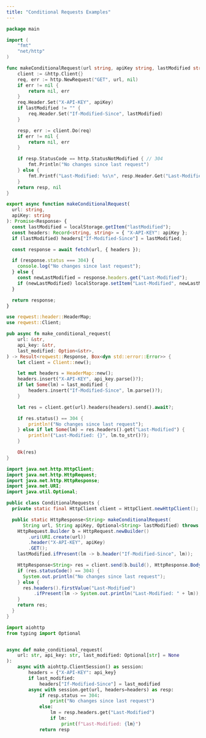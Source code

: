 ```yaml
---
title: "Conditional Requests Examples"
---
```


<CodeGroup dropdown>

```go conditional_requests.go
package main

import (
	"fmt"
	"net/http"
)

func makeConditionalRequest(url string, apiKey string, lastModified string) (*http.Response, error) {
	client := &http.Client{}
	req, err := http.NewRequest("GET", url, nil)
	if err != nil {
		return nil, err
	}
	req.Header.Set("X-API-KEY", apiKey)
	if lastModified != "" {
		req.Header.Set("If-Modified-Since", lastModified)
	}

	resp, err := client.Do(req)
	if err != nil {
		return nil, err
	}

	if resp.StatusCode == http.StatusNotModified { // 304
		fmt.Println("No changes since last request")
	} else {
		fmt.Printf("Last-Modified: %s\n", resp.Header.Get("Last-Modified"))
	}
	return resp, nil
}
```

```typescript conditional_requests.ts
export async function makeConditionalRequest(
  url: string,
  apiKey: string
): Promise<Response> {
  const lastModified = localStorage.getItem("lastModified");
  const headers: Record<string, string> = { "X-API-KEY": apiKey };
  if (lastModified) headers["If-Modified-Since"] = lastModified;

  const response = await fetch(url, { headers });

  if (response.status === 304) {
    console.log("No changes since last request");
  } else {
    const newLastModified = response.headers.get("Last-Modified");
    if (newLastModified) localStorage.setItem("Last-Modified", newLastModified);
  }

  return response;
}
```

```rust conditional_requests.rs
use reqwest::header::HeaderMap;
use reqwest::Client;

pub async fn make_conditional_request(
    url: &str,
    api_key: &str,
    last_modified: Option<&str>,
) -> Result<reqwest::Response, Box<dyn std::error::Error>> {
    let client = Client::new();

    let mut headers = HeaderMap::new();
    headers.insert("X-API-KEY", api_key.parse()?);
    if let Some(lm) = last_modified {
        headers.insert("If-Modified-Since", lm.parse()?);
    }

    let res = client.get(url).headers(headers).send().await?;

    if res.status() == 304 {
        println!("No changes since last request");
    } else if let Some(lm) = res.headers().get("Last-Modified") {
        println!("Last-Modified: {}", lm.to_str()?);
    }

    Ok(res)
}
```

```java ConditionalRequests.java
import java.net.http.HttpClient;
import java.net.http.HttpRequest;
import java.net.http.HttpResponse;
import java.net.URI;
import java.util.Optional;

public class ConditionalRequests {
  private static final HttpClient client = HttpClient.newHttpClient();

  public static HttpResponse<String> makeConditionalRequest(
      String url, String apiKey, Optional<String> lastModified) throws Exception {
    HttpRequest.Builder b = HttpRequest.newBuilder()
        .uri(URI.create(url))
        .header("X-API-KEY", apiKey)
        .GET();
    lastModified.ifPresent(lm -> b.header("If-Modified-Since", lm));

    HttpResponse<String> res = client.send(b.build(), HttpResponse.BodyHandlers.ofString());
    if (res.statusCode() == 304) {
      System.out.println("No changes since last request");
    } else {
      res.headers().firstValue("Last-Modified")
          .ifPresent(lm -> System.out.println("Last-Modified: " + lm));
    }
    return res;
  }
}
```

```python conditional_requests.py
import aiohttp
from typing import Optional


async def make_conditional_request(
    url: str, api_key: str, last_modified: Optional[str] = None
):
    async with aiohttp.ClientSession() as session:
        headers = {"X-API-KEY": api_key}
        if last_modified:
            headers["If-Modified-Since"] = last_modified
        async with session.get(url, headers=headers) as resp:
            if resp.status == 304:
                print("No changes since last request")
            else:
                lm = resp.headers.get("Last-Modified")
                if lm:
                    print(f"Last-Modified: {lm}")
            return resp
```

</CodeGroup>
